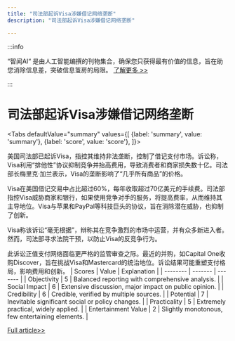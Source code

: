 ```yaml
---
title: "司法部起诉Visa涉嫌借记网络垄断"
description: "司法部起诉Visa涉嫌借记网络垄断"

---
```



:::info

“智闻AI“ 是由人工智能编撰的刊物集合，确保您只获得最有价值的信息，旨在助您消除信息差，突破信息茧房的局限。  [了解更多 >>](/)

:::

# 司法部起诉Visa涉嫌借记网络垄断


<Tabs
	defaultValue="summary"
	values={[
	{label: 'summary', value: 'summary'},
	{label: 'score', value: 'score'},
]}>
<TabItem value="summary">


美国司法部已起诉Visa，指控其维持非法垄断，控制了借记支付市场。诉讼称，Visa利用“排他性”协议抑制竞争并抬高费用，导致消费者和商家损失数十亿。司法部长梅里克·加兰表示，Visa的垄断影响了“几乎所有商品”的价格。

Visa在美国借记交易中占比超过60%，每年收取超过70亿美元的手续费。司法部指控Visa威胁商家和银行，如果使用竞争对手的服务，将提高费率，从而维持其主导地位。Visa与苹果和PayPal等科技巨头的协议，旨在消除潜在威胁，也抑制了创新。

Visa称该诉讼“毫无根据”，辩称其在竞争激烈的市场中运营，并有众多新进入者。然而，司法部寻求法院干预，以防止Visa的反竞争行为。

此诉讼正值支付网络面临更严格的监管审查之际。最近的并购，如Capital One收购Discover，旨在挑战Visa和Mastercard的统治地位。诉讼结果可能重塑支付格局，影响费用和创新。
</TabItem>
<TabItem value="score">
	| Scores     | Value   | Explanation |
	| -------- | ------- | ------- |
	| Objectivity  | 5    | Balanced reporting with comprehensive analysis.    |
	| Social Impact | 6     | Extensive discussion, major impact on public opinion.    |
	| Credibility    | 6    | Credible, verified by multiple sources.    |
	| Potential    | 7    | Inevitable significant social or policy changes.    |
	| Practicality    | 5    | Extremely practical, widely applied.    |
	| Entertainment Value    | 2    | Slightly monotonous, few entertaining elements.    |
</TabItem>
</Tabs>

[Full article>>](https://www.cnbc.com/2024/09/24/doj-accuses-visa-of-debit-network-monopoly-that-impacts-price-of-nearly-everything.html)
